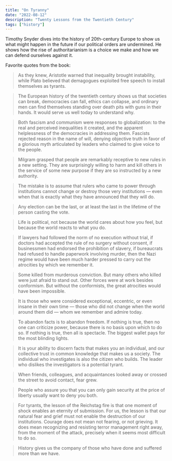 ```yaml
---
title: "On Tyranny"
date: "2022-08-12"
description: "Twenty Lessons from the Twentieth Century"
tags: ["history"]
---
```


Timothy Snyder dives into the history of 20th-century Europe to show us what might happen in the future if our political orders are undermined. He shows how the rise of authoritarianism is a choice we make and how we can defend ourselves against it.

Favorite quotes from the book:

> As they knew, Aristotle warned that inequality brought instability, while Plato believed that demagogues exploited free speech to install themselves as tyrants.

> The European history of the twentieth century shows us that societies can break, democracies can fall, ethics can collapse, and ordinary men can find themselves standing over death pits with guns in their hands. It would serve us well today to understand why.

> Both fascism and communism were responses to globalization: to the real and perceived inequalities it created, and the apparent helplessness of the democracies in addressing them. Fascists rejected reason in the name of will, denying objective truth in favor of a glorious myth articulated by leaders who claimed to give voice to the people.

> Milgram grasped that people are remarkably receptive to new rules in a new setting. They are surprisingly willing to harm and kill others in the service of some new purpose if they are so instructed by a new authority.

> The mistake is to assume that rulers who came to power through institutions cannot change or destroy those very institutions — even when that is exactly what they have announced that they will do.

> Any election can be the last, or at least the last in the lifetime of the person casting the vote.

> Life is political, not because the world cares about how you feel, but because the world reacts to what you do.

> If lawyers had followed the norm of no execution without trial, if doctors had accepted the rule of no surgery without consent, if businessmen had endorsed the prohibition of slavery, if bureaucrats had refused to handle paperwork involving murder, then the Nazi regime would have been much harder pressed to carry out the atrocities by which we remember it.

> Some killed from murderous conviction. But many others who killed were just afraid to stand out. Other forces were at work besides conformism. But without the conformists, the great atrocities would have been impossible.

> It is those who were considered exceptional, eccentric, or even insane in their own time — those who did not change when the world around them did — whom we remember and admire today.

> To abandon facts is to abandon freedom. If nothing is true, then no one can criticize power, because there is no basis upon which to do so. If nothing is true, then all is spectacle. The biggest wallet pays for the most blinding lights.

> It is your ability to discern facts that makes you an individual, and our collective trust in common knowledge that makes us a society. The individual who investigates is also the citizen who builds. The leader who dislikes the investigators is a potential tyrant.

> When friends, colleagues, and acquaintances looked away or crossed the street to avoid contact, fear grew.

> People who assure you that you can only gain security at the price of liberty usually want to deny you both.

> For tyrants, the lesson of the Reichstag fire is that one moment of shock enables an eternity of submission. For us, the lesson is that our natural fear and grief must not enable the destruction of our institutions. Courage does not mean not fearing, or not grieving. It does mean recognizing and resisting terror management right away, from the moment of the attack, precisely when it seems most difficult to do so.

> History gives us the company of those who have done and suffered more than we have.
